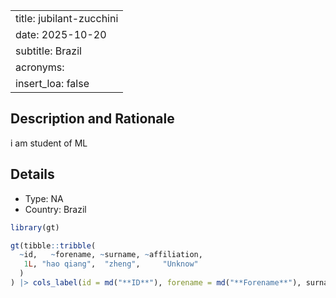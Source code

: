 
---
title: jubilant-zucchini
date: 2025-10-20
subtitle: Brazil
acronyms:
  insert_loa: false
---

## Description and Rationale

i am student of ML

## Details

* Type: NA
* Country: Brazil

```r
library(gt)

gt(tibble::tribble(
  ~id,   ~forename, ~surname, ~affiliation,
   1L, "hao qiang",  "zheng",     "Unknow"
  )
) |> cols_label(id = md("**ID**"), forename = md("**Forename**"), surname ~ md("**Surname**"), affiliation ~ md("**Affiliation**"))
```
